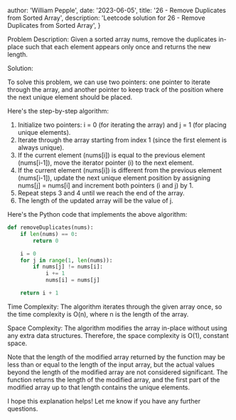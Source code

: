 
  author: 'William Pepple',
  date: '2023-06-05',
  title: '26 - Remove Duplicates from Sorted Array',
  description:
    'Leetcode solution for 26 - Remove Duplicates from Sorted Array',
}


Problem Description:
Given a sorted array nums, remove the duplicates in-place such that each element appears only once and returns the new length.

Solution:

To solve this problem, we can use two pointers: one pointer to iterate through the array, and another pointer to keep track of the position where the next unique element should be placed.

Here's the step-by-step algorithm:

1. Initialize two pointers: i = 0 (for iterating the array) and j = 1 (for placing unique elements).
2. Iterate through the array starting from index 1 (since the first element is always unique).
3. If the current element (nums[i]) is equal to the previous element (nums[i-1]), move the iterator pointer (i) to the next element.
4. If the current element (nums[i]) is different from the previous element (nums[i-1]), update the next unique element position by assigning nums[j] = nums[i] and increment both pointers (i and j) by 1.
5. Repeat steps 3 and 4 until we reach the end of the array.
6. The length of the updated array will be the value of j.

Here's the Python code that implements the above algorithm:

```python
def removeDuplicates(nums):
    if len(nums) == 0:
        return 0

    i = 0
    for j in range(1, len(nums)):
        if nums[j] != nums[i]:
            i += 1
            nums[i] = nums[j]

    return i + 1
```

Time Complexity:
The algorithm iterates through the given array once, so the time complexity is O(n), where n is the length of the array.

Space Complexity:
The algorithm modifies the array in-place without using any extra data structures. Therefore, the space complexity is O(1), constant space.

Note that the length of the modified array returned by the function may be less than or equal to the length of the input array, but the actual values beyond the length of the modified array are not considered significant. The function returns the length of the modified array, and the first part of the modified array up to that length contains the unique elements.

I hope this explanation helps! Let me know if you have any further questions.